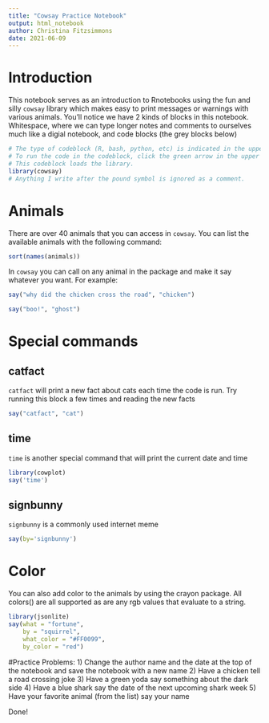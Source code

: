 ```yaml
---
title: "Cowsay Practice Notebook"
output: html_notebook
author: Christina Fitzsimmons
date: 2021-06-09
---
```

# Introduction
This notebook serves as an introduction to Rnotebooks using the fun and silly `cowsay` library which makes easy to print messages or warnings with various animals. You'll notice we have 2 kinds of blocks in this notebook. Whitespace, where we can type longer notes and comments to ourselves much like a digial notebook, and code blocks (the grey blocks below)
```r
# The type of codeblock (R, bash, python, etc) is indicated in the upper left. 
# To run the code in the codeblock, click the green arrow in the upper right. 
# This codeblock loads the library.
library(cowsay)
# Anything I write after the pound symbol is ignored as a comment. 
```
# Animals
There are over 40 animals that you can access in `cowsay`. You can list the available animals with the following command:
```r
sort(names(animals))
```
In `cowsay` you can call on any animal in the package and make it say whatever you want. For example:
```r
say("why did the chicken cross the road", "chicken")
```
```r
say("boo!", "ghost")
```
# Special commands
## catfact
`catfact` will print a new fact about cats each time the code is run. Try running this block a few times and reading the new facts
```r
say("catfact", "cat")
```
## time
`time` is another special command that will print the current date and time 
```r
library(cowplot)
say('time')
```
## signbunny
`signbunny` is a commonly used internet meme 
```r
say(by='signbunny')
```
# Color
You can also add color to the animals by using the crayon package. All colors() are all supported as are any rgb values that evaluate to a string.
```r
library(jsonlite)
say(what = "fortune",
    by = "squirrel",
    what_color = "#FF0099",
    by_color = "red")
```
#Practice Problems:
1) Change the author name and the date at the top of the notebook and save the notebook with a new name
2) Have a chicken tell a road crossing joke
3) Have a green yoda say something about the dark side
4) Have a blue shark say the date of the next upcoming shark week
5) Have your favorite animal (from the list) say your name

Done! 